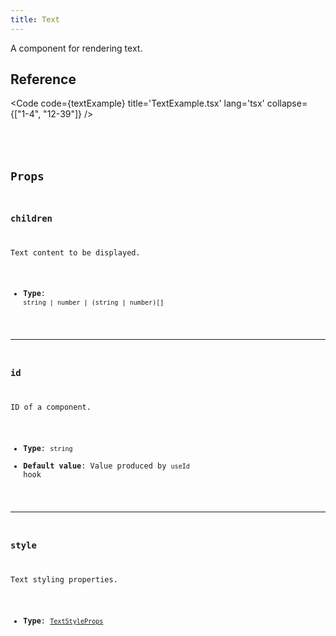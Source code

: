 ```yaml
---
title: Text
---
```


A component for rendering text.

## Reference

<Code code={textExample} title='TextExample.tsx' lang='tsx' collapse={["1-4", "12-39"]} />

<CollapsibleDetails summaryTitle='Type definitions'>
<Code code={`
type TextProps = {
    id?: string;
    children?: (string | number)[] | string | number;
    style?: TextStyleProps;
}
`} lang='tsx' />
</CollapsibleDetails>

## Props

### children
Text content to be displayed.

- **Type**: `string | number | (string | number)[]`

---

### id
ID of a component.

- **Type**: `string`
- **Default value**: Value produced by `useId` hook

---

### style
Text styling properties.

- **Type**: [`TextStyleProps`](/reference/ts-sdk/props/text-style-props)

